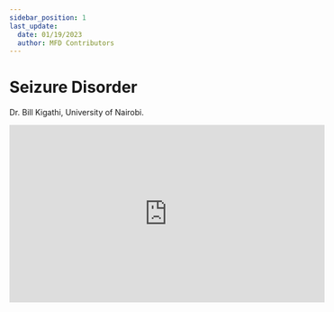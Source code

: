 ```yaml
---
sidebar_position: 1
last_update:
  date: 01/19/2023
  author: MFD Contributors
---
```


# Seizure Disorder

Dr. Bill Kigathi, University of Nairobi.

<div style={{ display: 'flex', justifyContent: 'center' }}>
  <iframe
    width="560"
    height="315"
    src="https://www.youtube-nocookie.com/embed/99c8x-mUOhs?start=46"
    title="YouTube video player"
    frameborder="0"
    allow="accelerometer; autoplay; clipboard-write; encrypted-media; gyroscope; picture-in-picture; web-share"
    allowfullscreen
  ></iframe>
</div>
